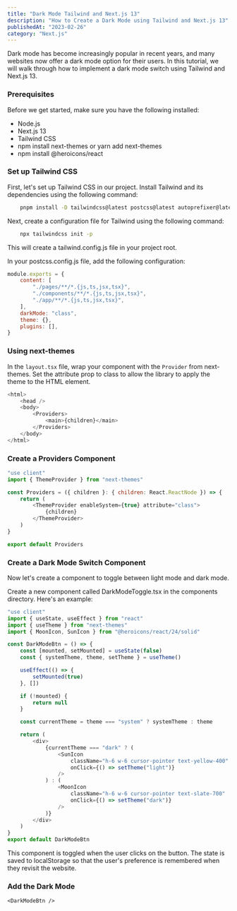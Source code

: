 ```yaml
---
title: "Dark Mode Tailwind and Next.js 13"
description: "How to Create a Dark Mode using Tailwind and Next.js 13"
publishedAt: "2023-02-26"
category: "Next.js"
---
```


Dark mode has become increasingly popular in recent years, and many websites now offer a dark mode option for their users. In this tutorial, we will walk through how to implement a dark mode switch using Tailwind and Next.js 13.

### Prerequisites

Before we get started, make sure you have the following installed:

-   Node.js
-   Next.js 13
-   Tailwind CSS
-   npm install next-themes or yarn add next-themes
-   npm install @heroicons/react

### Set up Tailwind CSS

First, let's set up Tailwind CSS in our project. Install Tailwind and its dependencies using the following command:

```bash
    pnpm install -D tailwindcss@latest postcss@latest autoprefixer@latest
```

Next, create a configuration file for Tailwind using the following command:

```bash
    npx tailwindcss init -p
```

This will create a tailwind.config.js file in your project root.

In your postcss.config.js file, add the following configuration:

```javascript
module.exports = {
	content: [
		"./pages/**/*.{js,ts,jsx,tsx}",
		"./components/**/*.{js,ts,jsx,tsx}",
		"./app/**/*.{js,ts,jsx,tsx}",
	],
	darkMode: "class",
	theme: {},
	plugins: [],
}
```

### Using next-themes

In the `layout.tsx` file, wrap your component with the `Provider` from next-themes. Set the attribute prop to class to allow the library to apply the theme to the HTML element.

```javascript
<html>
	<head />
	<body>
		<Providers>
			<main>{children}</main>
		</Providers>
	</body>
</html>
```

### Create a Providers Component

```javascript
"use client"
import { ThemeProvider } from "next-themes"

const Providers = ({ children }: { children: React.ReactNode }) => {
	return (
		<ThemeProvider enableSystem={true} attribute="class">
			{children}
		</ThemeProvider>
	)
}

export default Providers
```

### Create a Dark Mode Switch Component

Now let's create a component to toggle between light mode and dark mode.

Create a new component called DarkModeToggle.tsx in the components directory. Here's an example:

```javascript
"use client"
import { useState, useEffect } from "react"
import { useTheme } from "next-themes"
import { MoonIcon, SunIcon } from "@heroicons/react/24/solid"

const DarkModeBtn = () => {
	const [mounted, setMounted] = useState(false)
	const { systemTheme, theme, setTheme } = useTheme()

	useEffect(() => {
		setMounted(true)
	}, [])

	if (!mounted) {
		return null
	}

	const currentTheme = theme === "system" ? systemTheme : theme

	return (
		<div>
			{currentTheme === "dark" ? (
				<SunIcon
					className="h-6 w-6 cursor-pointer text-yellow-400"
					onClick={() => setTheme("light")}
				/>
			) : (
				<MoonIcon
					className="h-6 w-6 cursor-pointer text-slate-700"
					onClick={() => setTheme("dark")}
				/>
			)}
		</div>
	)
}
export default DarkModeBtn
```

This component is toggled when the user clicks on the button. The state is saved to localStorage so that the user's preference is remembered when they revisit the website.

### Add the Dark Mode

`<DarkModeBtn />`
